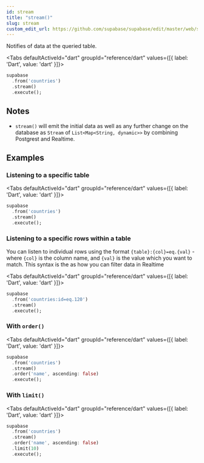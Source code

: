 ```yaml
---
id: stream
title: "stream()"
slug: stream
custom_edit_url: https://github.com/supabase/supabase/edit/master/web/spec/dart.yml
---
```



Notifies of data at the queried table.


<Tabs
  defaultActiveId="dart"
  groupId="reference/dart"
  values={[{ label: 'Dart', value: 'dart' }]}>

<TabsPanel id="dart" label="dart">

```dart
supabase
  .from('countries')
  .stream()
  .execute();
```


</TabsPanel>

</Tabs>





## Notes

- `stream()` will emit the initial data as well as any further change on the database as `Stream` of `List<Map<String, dynamic>>` by combining Postgrest and Realtime.










## Examples

### Listening to a specific table



<Tabs
  defaultActiveId="dart"
  groupId="reference/dart"
  values={[{ label: 'Dart', value: 'dart' }]}>

<TabsPanel id="dart" label="dart">

```dart
supabase
  .from('countries')
  .stream()
  .execute();
```


</TabsPanel>

</Tabs>

### Listening to a specific rows within a table

You can listen to individual rows using the format `{table}:{col}=eq.{val}` - where `{col}` is the column name, and `{val}` is the value which you want to match.
This syntax is the as how you can filter data in Realtime


<Tabs
  defaultActiveId="dart"
  groupId="reference/dart"
  values={[{ label: 'Dart', value: 'dart' }]}>

<TabsPanel id="dart" label="dart">

```dart
supabase
  .from('countries:id=eq.120')
  .stream()
  .execute();
```


</TabsPanel>

</Tabs>

### With `order()`



<Tabs
  defaultActiveId="dart"
  groupId="reference/dart"
  values={[{ label: 'Dart', value: 'dart' }]}>

<TabsPanel id="dart" label="dart">

```dart
supabase
  .from('countries')
  .stream()
  .order('name', ascending: false)
  .execute();
```


</TabsPanel>

</Tabs>

### With `limit()`



<Tabs
  defaultActiveId="dart"
  groupId="reference/dart"
  values={[{ label: 'Dart', value: 'dart' }]}>

<TabsPanel id="dart" label="dart">

```dart
supabase
  .from('countries')
  .stream()
  .order('name', ascending: false)
  .limit(10)
  .execute();
```


</TabsPanel>

</Tabs>